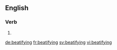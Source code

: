 ==English==

===Verb===
{{head|en|present participle}}

# {{present participle of|beatify|lang=en}}

[[de:beatifying]]
[[fr:beatifying]]
[[sv:beatifying]]
[[vi:beatifying]]